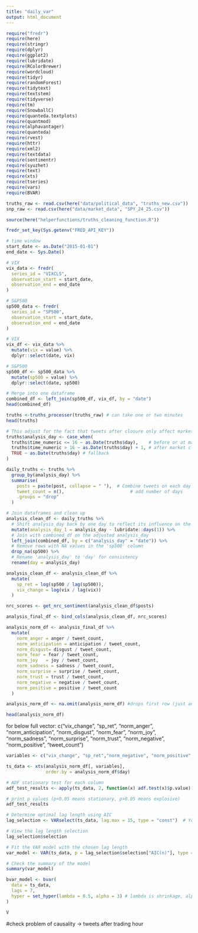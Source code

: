 ```yaml
---
title: "daily_var"
output: html_document
---
```


```r
require("fredr")
require(here)
require(stringr)
require(dplyr)
require(ggplot2)
require(lubridate)
require(RColorBrewer)
require(wordcloud)
require(tidyr)
require(randomForest)
require(tidytext)
require(textstem)
require(tidyverse)
require(tm)
require(SnowballC)
require(quanteda.textplots)
require(quantmod)
require(alphavantager)
require(quanteda)
require(rvest)
require(httr)
require(xml2)
require(textdata)
require(sentimentr)
require(syuzhet)
require(text)
require(xts)
require(tseries)
require(vars)
require(BVAR)

truths_raw <- read.csv(here("data/political_data", "truths_new.csv"))
snp_raw <- read.csv(here("data/market_data", "SPY_24_25.csv"))

source(here("helperfunctions/truths_cleaning_function.R"))
```

```r
fredr_set_key(Sys.getenv("FRED_API_KEY"))
```

```r
# time window
start_date <- as.Date("2015-01-01")
end_date <- Sys.Date()

# VIX
vix_data <- fredr(
  series_id = "VIXCLS",
  observation_start = start_date,
  observation_end = end_date
)

# S&P500
sp500_data <- fredr(
  series_id = "SP500",
  observation_start = start_date,
  observation_end = end_date
)

# VIX
vix_df <- vix_data %>%
  mutate(vix = value) %>%
  dplyr::select(date, vix)

# S&P500
sp500_df <- sp500_data %>%
  mutate(sp500 = value) %>%
  dplyr::select(date, sp500)

# Merge into one dataframe
combined_df <- left_join(sp500_df, vix_df, by = "date")
head(combined_df)

```

```r
truths <-truths_processer(truths_raw) # can take one or two minutes
head(truths)
```



```r
# This adjust for the fact that tweets after closure only affect market in the next day (every tweet after 16:00 gets moved to next day)
truths$analysis_day <- case_when(
  truths$time_numeric <= 16 ~ as.Date(truths$day),    # before or at market close (16:00)
  truths$time_numeric > 16 ~ as.Date(truths$day) + 1, # after market close
  TRUE ~ as.Date(truths$day) # fallback
)

```

```r
daily_truths <- truths %>%
  group_by(analysis_day) %>%
  summarise(
    posts = paste(post, collapse = " "),  # Combine tweets on each day
    tweet_count = n(),                         # add number of days
    .groups = "drop"
  )
```


```r
# Join dataframes and clean up
analysis_clean_df <- daily_truths %>%
  # Shift analysis_day back by one day to reflect its influence on the market
  mutate(analysis_day_1 = analysis_day - lubridate::days(1)) %>%
  # Join with combined_df on the adjusted analysis_day
  left_join(combined_df, by = c("analysis_day" = "date")) %>%
  # Remove rows with NA values in the 'sp500' column
  drop_na(sp500) %>%
  # Rename 'analysis_day' to 'day' for consistency
  rename(day = analysis_day)
```




```r
analysis_clean_df <- analysis_clean_df %>%
  mutate(
    sp_ret = log(sp500 / lag(sp500)),
    vix_change = log(vix / lag(vix))
  )
```


```r
nrc_scores <- get_nrc_sentiment(analysis_clean_df$posts)

analysis_final_df <- bind_cols(analysis_clean_df, nrc_scores)
```

```r
analysis_norm_df <- analysis_final_df %>%
  mutate(
    norm_anger = anger / tweet_count,
    norm_anticipation = anticipation / tweet_count,
    norm_disgust= disgust / tweet_count,
    norm_fear = fear / tweet_count,
    norm_joy   = joy / tweet_count,
    norm_sadness = sadness / tweet_count,
    norm_surprise = surprise / tweet_count,
    norm_trust = trust / tweet_count,
    norm_negative = negative / tweet_count,
    norm_positive = positive / tweet_count
  )

analysis_norm_df <- na.omit(analysis_norm_df) #drops first row (just announcement)

```

```r
head(analysis_norm_df)
```




for below full vector: c("vix_change", "sp_ret", "norm_anger", "norm_anticipation", "norm_disgust", "norm_fear",  "norm_joy", "norm_sadness", "norm_surprise", "norm_trust",  "norm_negative", "norm_positive", "tweet_count")

```r

variables <- c("vix_change", "sp_ret","norm_negative", "norm_positive", "tweet_count")

ts_data <- xts(analysis_norm_df[, variables], 
               order.by = analysis_norm_df$day)
```

```r
# ADF stationary test for each column
adf_test_results <- apply(ts_data, 2, function(x) adf.test(x)$p.value) #2 means columns

# print p values (p<0.05 means stationary, p>0.05 means explosive)
adf_test_results
```


```r
# Determine optimal lag length using AIC
lag_selection <- VARselect(ts_data, lag.max = 15, type = "const")  # You can adjust lag.max based on your data

# View the lag length selection
lag_selection$selection
```


```r
# Fit the VAR model with the chosen lag length
var_model <- VAR(ts_data, p = lag_selection$selection["AIC(n)"], type = "const")

# Check the summary of the model
summary(var_model)
```

```r
bvar_model <- bvar(
  data = ts_data,
  lags = 7,
  hyper = set_hyper(lambda = 0.5, alpha = 3) # lambda is shrinkage, alpha is lag punishment -> lag 1 doesnt matter
)

V
```


#check problem of causality -> tweets after trading hour






